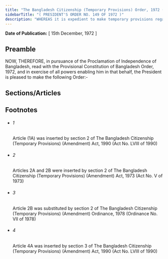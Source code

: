```yaml
---
title: "The Bangladesh Citizenship (Temporary Provisions) Order, 1972 (President's Order)"
sidebarTitle: "( PRESIDENT'S ORDER NO. 149 OF 1972 )"
description: "WHEREAS it is expedient to make temporary provisions regarding citizenship of Bangladesh;"
---
```


**Date of Publication:** [ 15th December, 1972 ]

## Preamble

NOW, THEREFORE, in pursuance of the Proclamation of Independence of Bangladesh, read with the Provisional Constitution of Bangladesh Order, 1972, and in exercise of all powers enabling him in that behalf, the President is pleased to make the following Order:-

## Sections/Articles

## Footnotes

- ###### 1

  Article (1A) was inserted by section 2 of The Bangladesh Citizenship (Temporary Provisions) (Amendment) Act, 1990 (Act No. LVIII of 1990)

- ###### 2

  Articles 2A and 2B were inserted by section 2 of The Bangladesh Citizenship (Temporary Provisions) (Amendment) Act, 1973 (Act No. V of 1973)

- ###### 3

  Article 2B was substituted by section 2 of The Bangladesh Citizenship (Temporary Provisions) (Amendment) Ordinance, 1978 (Ordinance No. VII of 1978)

- ###### 4

  Article 4A was inserted by section 3 of The Bangladesh Citizenship (Temporary Provisions) (Amendment) Act, 1990 (Act No. LVIII of 1990)
